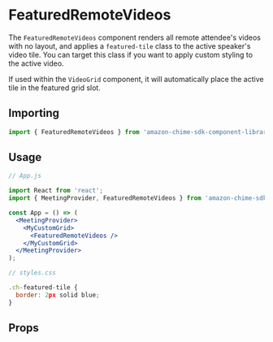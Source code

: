 
<Meta title="SDK Components/FeaturedRemoteVideos" />

# FeaturedRemoteVideos

The `FeaturedRemoteVideos` component renders all remote attendee's videos with no layout, and applies a `featured-tile` class to the active speaker's video tile.
You can target this class if you want to apply custom styling to the active video.

If used within the `VideoGrid` component, it will automatically place the active tile in the featured grid slot.

## Importing

```javascript
import { FeaturedRemoteVideos } from 'amazon-chime-sdk-component-library-react';
```

## Usage

```jsx
// App.js

import React from 'react';
import { MeetingProvider, FeaturedRemoteVideos } from 'amazon-chime-sdk-component-library-react';

const App = () => (
  <MeetingProvider>
    <MyCustomGrid>
      <FeaturedRemoteVideos />
    </MyCustomGrid>
  </MeetingProvider>
);

// styles.css

.ch-featured-tile {
  border: 2px solid blue;
}

```

## Props

<ArgTypes of={FeaturedRemoteVideos} />
